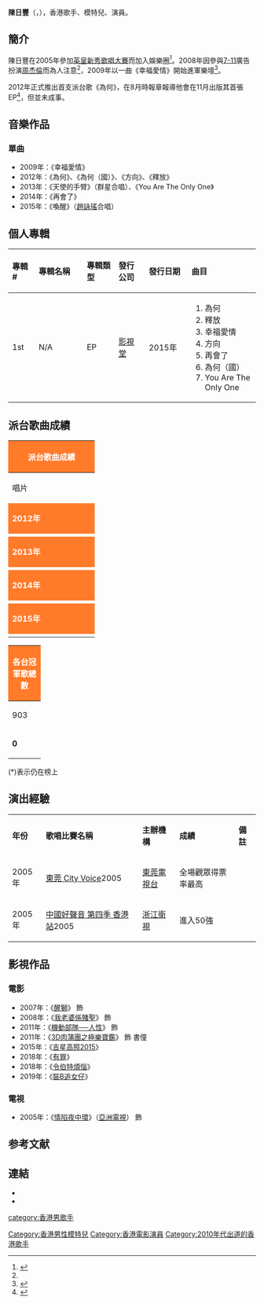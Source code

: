 {{Veil|time=2015-09-12T07:02:52+00:00}}
{{Expand|time=2013-07-08T16:49:24+00:00}}
{{藝人
| 姓名 = 陳日豐
| 類型 = 男歌手
| 圖片 = Cliff Chan.jpg
| 圖片簡介 = 27/1/2017 旺角新世紀廣場
| 英文名 = Cliff Chan Yat Fung
| 綽號 = Cliff、翻版周杰倫
| 教育程度 = [[加拿大|加拿大]]{{link-en|Henry James Cambie Secondary School|Henry James Cambie Secondary School}}
| 出生日期 ={{Birth date and age|1985|11|25}}<ref name="sun">{{cite news |title=3秒廣告搶盡風頭　翻版周董陳日豐扮而優則唱 |work=娛閒 |publisher=[[太陽報|太陽報]] |location=香港 |date=2008-10-06 }}</ref>
| 出生地點 = {{BHKG}}
| 國籍 = {{CNHK}}
| 語言 = [[粵語|粵語]]、[[英語|英語]]、[[國語|國語]]
| 出道作 = 《幸福愛情》
| 出道日期 = 2008年
| 職業 = 歌手、模特兒、演員
| 唱片公司 = [[影市堂|影市堂]]（2009－）
| 經紀公司 = [[影市堂|影市堂]]（2009－）
| 活躍年代 = 2009年至今
}}
'''陳日豐'''（{{lang-en|Cliff Chan Yat Fung}}，{{bd|1989年|11月25日|catIdx=C陳}}），香港歌手、模特兒、演員。

==簡介==
陳日豐在2005年參加[[TVB全球華人新秀歌唱大賽|英皇新秀歌唱大賽]]而加入娛樂圈<ref>{{cite news |title=志偉新仔 |work=娛樂 |publisher=[[頭條日報|頭條日報]] |location=香港 |date=2012-10-06 }}</ref>。2008年因參與[[7-11|7-11]]廣告扮演[[周杰倫|周杰倫]]而為人注意<ref name="sun"/>，2009年以一曲《幸福愛情》開始進軍樂壇<ref>{{cite news |title=陳日豐甜蜜進軍樂壇 |work=娛樂 |publisher=[[東方日報|東方日報]] |location=香港 |date=2009-08-07 }}</ref>。

2012年正式推出首支派台歌《為何》，在8月時報章報導他會在11月出版其首張EP<ref>{{cite news |title=港版周董喪跑練氣出EP誓入紅館開個唱 |work=娛樂 |publisher=[[頭條日報|頭條日報]] |location=香港 |date=2012-08-27 }}</ref>，但並未成事。

== 音樂作品 ==
===單曲===
* 2009年：《幸福愛情》
* 2012年：《為何》、《為何（國）》、《方向》、《釋放》
* 2013年：《天使的手臂》（群星合唱）、《You Are The Only One》
* 2014年：《再會了》
* 2015年：《喚醒》（[[趙詠瑤|趙詠瑤]]合唱）

==個人專輯==

{| class="wikitable"
!align="left" width="75px"| 專輯 #
!align="left" width="225px"| 專輯名稱
!align="left" width="125px"| 專輯類型
!align="left" width="125px"| 發行公司
!align="left" width="150px"| 發行日期
!align="left" width="250px"| 曲目
|-
! 1st
! N/A
| EP
| [[影視堂|影視堂]]
| 2015年
| {{HideH|曲目}}

# 為何
# 釋放
# 幸福愛情
# 方向
# 再會了
# 為何（國）
# You Are The Only One

{{HideF}}

|}

==派台歌曲成績==
{| class="wikitable" cellpadding="1"
|-
! style="background:#FF7B2A; color:white" colspan="7" | '''派台歌曲成績'''
|-
| width="160"| 唱片 || width="160"| 歌曲 || width="50"| 903 || width="50"| RTHK || width="50"| 997 || width="50"| TVB || width="180"| 備註
|-
! style="background:#FF7B2A; color:white" colspan="7" | '''2012年'''
|-
|  || 為何 || - || - || - || - || 
|-
! style="background:#FF7B2A; color:white" colspan="7" | '''2013年'''
|-
|  || You Are The Only One || - || - || - || 8 || 
|-
! style="background:#FF7B2A; color:white" colspan="7" | '''2014年'''
|-
|  || 方向 || - || - || - || 7 || 
|-
! style="background:#FF7B2A; color:white" colspan="7" | '''2015年'''
|-
|  || 喚醒 || - || - || - || - || Featuring [[趙詠瑤|趙詠瑤]]
|}
{| class="wikitable" cellpadding="1"
|-
! style="background:#FF7B2A; color:white" colspan="5" | '''各台冠軍歌總數'''
|-
| width="50"| 903 || width="50"| RTHK || width="50"| 997 || width="50"| TVB || width="160"| 備註
|-
| '''0''' || '''0''' || '''0''' || '''0''' || '''四台冠軍歌總數：0'''
|}

(*)表示仍在榜上

==演出經驗==

{| class="wikitable" style="width:98%; text-align:left;" 
|- style="background:gray; color:white;"
|'''年份'''||'''歌唱比賽名稱'''||'''主辦機構''' ||'''成績'''||'''備註''' 
|-
|2005年||[[東莞_City_Voice|東莞 City Voice]]2005||[[東莞電視台|東莞電視台]]||全場觀眾得票率最高||
|-
|2005年||[[中國好聲音_第四季_香港站|中國好聲音 第四季 香港站]]2005||[[浙江衛視|浙江衛視]]||進入50強||
|}

== 影視作品 ==
===電影===
* 2007年：《[[醒獅_(電影)|醒獅]]》 飾
* 2008年：《[[我老婆係賭聖|我老婆係賭聖]]》 飾
* 2011年：《[[機動部隊系列|機動部隊──人性]]》 飾
* 2011年：《[[3D肉蒲團之極樂寶鑑|3D肉蒲團之極樂寶鑑]]》 飾 書僮
* 2015年：《[[吉星高照2015|吉星高照2015]]》
* 2018年：《[[有罪|有罪]]》
* 2018年：《[[令伯特煩惱|令伯特煩惱]]》
* 2019年：《[[裝B追女仔|裝B追女仔]]》

===電視===
* 2005年：《[[情陷夜中環|情陷夜中環]]》（[[亞洲電視|亞洲電視]]） 飾

==参考文献==
{{reflist}}

==連結==
<!-- ------ 請注意 -----
非官方成立的歌迷/影迷/支援者網站、網頁、部落格、論壇等的連結，以及YouTube、Google Video之類的影像連結並不適合放在維基百科條目裡，請參考「Wikipedia:不適合維基百科的文章」。 -->
*{{facebook|realcliff11}}
*{{Sinaweibo|yatfung}}

[[category:香港男歌手|category:香港男歌手]]
[[Category:香港男性模特兒|Category:香港男性模特兒]]
[[Category:香港電影演員|Category:香港電影演員]]
[[Category:2010年代出道的香港歌手|Category:2010年代出道的香港歌手]]